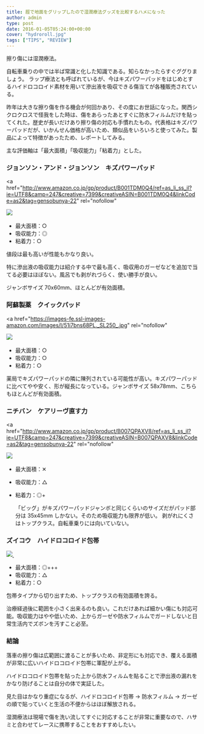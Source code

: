 ---
title: 脛で地面をグリップしたので湿潤療法グッズを比較するハメになった
author: admin
type: post
date: 2016-01-05T05:24:00+00:00
cover: "hydroroll.jpg"
tags: ["TIPS", "REVIEW"]
---

擦り傷には湿潤療法。

自転車乗りの中では半ば常識と化した知識である。知らなかったらすぐググりましょう。
ラップ療法とも呼ばれているが、今はキズパワーパッドをはじめとするハイドロコロイド素材を用いて滲出液を吸収できる傷当てが各種販売されている。

昨年は大きな擦り傷を作る機会が何回かあり、その度にお世話になった。関西シクロクロスで怪我をした時は、傷をあらったあとすぐに防水フィルムだけを貼ってくれた。歴史が長いだけあり擦り傷の対応も手慣れたもの。代表格はキズパワーパッドだが、いかんせん価格が高いため、類似品をいろいろと使ってみた。製品によって特徴があったため、レポートしてみる。

主な評価軸は「最大面積」「吸収能力」「粘着力」とした。

### ジョンソン・アンド・ジョンソン　キズパワーパッド

<a
  href="http://www.amazon.co.jp/gp/product/B001TDM0Q4/ref=as_li_ss_il?ie=UTF8&camp=247&creative=7399&creativeASIN=B001TDM0Q4&linkCode=as2&tag=gensobunya-22"
  rel="nofollow"
>
  <img
    border="0"
    src="https://images-fe.ssl-images-amazon.com/images/I/51%2B753lbVFL._SL250_.jpg"
 />
  <img
    alt=""
    border="0"
    src="https://images-fe.ssl-images-amazon.com/images/I/51%2B753lbVFL._SL250_.jpg"
    height="1"
    style="border: none !important; margin: 0px !important;"
    width="1"
 />
</a>

- 最大面積：○
- 吸収能力：◎
- 粘着力：○

値段は最も高いが性能もかなり良い。

特に滲出液の吸収能力は紹介する中で最も高く、吸収用のガーゼなどを追加で当てる必要はほぼない。風呂でも剥がれづらく、使い勝手が良い。

ジャンボサイズ 70x60mm、ほとんどが有効面積。

### 阿蘇製薬　クイックパッド

<a
  href="https://images-fe.ssl-images-amazon.com/images/I/51i7bns68PL._SL250_.jpg"
  rel="nofollow"
>
  <img
    border="0"
    src="https://images-fe.ssl-images-amazon.com/images/I/51i7bns68PL._SL250_.jpg"
 />
  <img
    alt=""
    border="0"
    src="https://ir-jp.amazon-adsystem.com/e/ir?t=gensobunya-22&l=as2&o=9&a=B008HZTCCC"
    height="1"
    style="border: none !important; margin: 0px !important;"
    width="1"
 />
</a>

- 最大面積：○
- 吸収能力：○
- 粘着力：○

薬局でキズパワーパッドの隣に陳列されている可能性が高い。キズパワーパッドに比べてやや安く、形が縦長になっている。ジャンボサイズ 58x78mm、こちらもほとんどが有効面積。

### ニチバン　ケアリーヴ直す力

<a
  href="http://www.amazon.co.jp/gp/product/B007QPAXV8/ref=as_li_ss_il?ie=UTF8&camp=247&creative=7399&creativeASIN=B007QPAXV8&linkCode=as2&tag=gensobunya-22"
  rel="nofollow"
>
  <img
    border="0"
    src="https://images-fe.ssl-images-amazon.com/images/I/512hYOl7Y1L._SL250_.jpg"
 />
  <img
    alt=""
    border="0"
    src="https://images-fe.ssl-images-amazon.com/images/I/512hYOl7Y1L._SL250_.jpg"
    height="1"
    style="border: none !important; margin: 0px !important;"
    width="1"
 />
</a>

- 最大面積：✕
- 吸収能力：△
- 粘着力：◎+

  「ビッグ」がキズパワーパッドジャンボと同じくらいのサイズだがパッド部分は 35x45mm しかない。そのため吸収能力も限界が低い。
  剥がれにくさはトップクラス。自転車乗りには向いていない。

### ズイコウ　ハイドロコロイド包帯

<a href="https://amzn.to/3vEn0Iy" rel="nofollow">
  <img
    border="0"
    src="https://images-fe.ssl-images-amazon.com/images/I/512Cs20fjAL._SL250_.jpg"
 />
  <img
    alt=""
    border="0"
    src="https://images-fe.ssl-images-amazon.com/images/I/512Cs20fjAL._SL250_.jpg"
    height="1"
    style="border: none !important; margin: 0px !important;"
    width="1"
 />
</a>

- 最大面積：◎+++
- 吸収能力：△
- 粘着力：○

包帯タイプから切り出すため、トップクラスの有効面積を誇る。

治療経過後に範囲を小さく出来るのも良い。これだけあれば細かい傷にも対応可能。吸収能力はやや低いため、上からガーゼや防水フィルムでガードしないと日常生活内でズボンを汚すこと必至。

### 結論

落車の擦り傷は広範囲に渡ることが多いため、非定形にも対応でき、覆える面積が非常に広いハイドロコロイド包帯に軍配が上がる。

ハイドロコロイド包帯を貼った上から防水フィルムを貼ることで滲出液の漏れをかなり防げることは自分の体で実証した。

見た目はかなり重症になるが、ハイドロコロイド包帯 → 防水フィルム → ガーゼの順で貼っていくと生活の不便からはほぼ解放される。

湿潤療法は現場で傷を洗い流してすぐに対応することが非常に重要なので、ハサミと合わせてレースに携帯することをおすすめしたい。

<LinkBox isAmazonLink url="https://www.amazon.co.jp/gp/product/B0868NWQ3P" />

<LinkBox isAmazonLink url="https://www.amazon.co.jp/dp/B000FQ4YJC/" />
